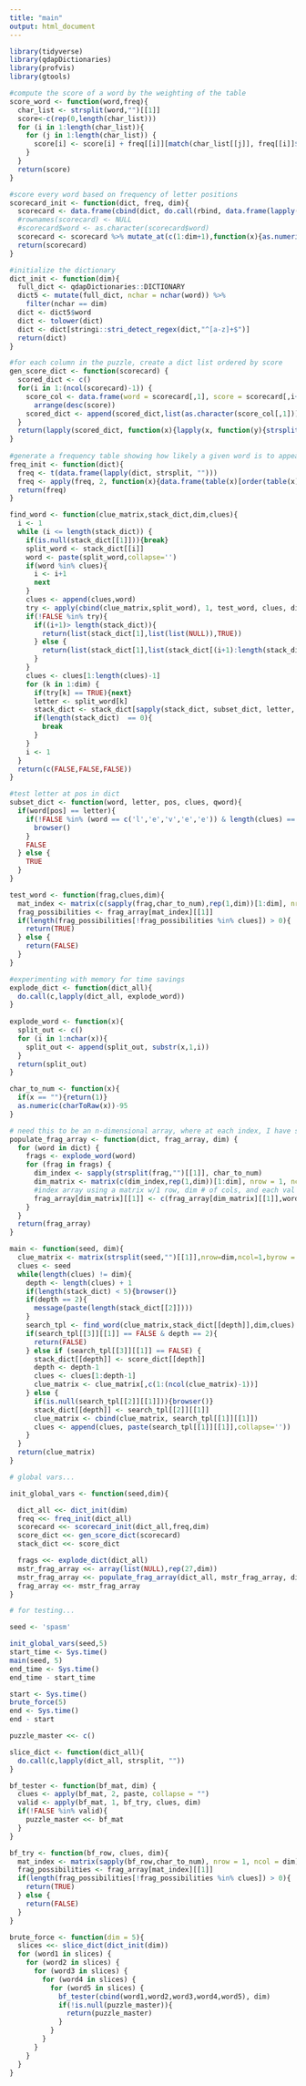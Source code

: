 ```yaml
---
title: "main"
output: html_document
---
```

```r
library(tidyverse)
library(qdapDictionaries)
library(profvis)
library(gtools)
```

```r
#compute the score of a word by the weighting of the table
score_word <- function(word,freq){
  char_list <- strsplit(word,"")[[1]]
  score<-c(rep(0,length(char_list)))
  for (i in 1:length(char_list)){
    for (j in 1:length(char_list)) {
      score[i] <- score[i] + freq[[i]][match(char_list[[j]], freq[[i]]$x),2]
    }
  }
  return(score)
}

#score every word based on frequency of letter positions
scorecard_init <- function(dict, freq, dim){
  scorecard <- data.frame(cbind(dict, do.call(rbind, data.frame(lapply(dict, score_word, freq)))))
  #rownames(scorecard) <- NULL
  #scorecard$word <- as.character(scorecard$word)
  scorecard <- scorecard %>% mutate_at(c(1:dim+1),function(x){as.numeric(as.character(x))})
  return(scorecard)
}

#initialize the dictionary
dict_init <- function(dim){
  full_dict <- qdapDictionaries::DICTIONARY
  dict5 <- mutate(full_dict, nchar = nchar(word)) %>% 
    filter(nchar == dim)
  dict <- dict5$word
  dict <- tolower(dict)
  dict <- dict[stringi::stri_detect_regex(dict,"^[a-z]+$")]
  return(dict)
}

#for each column in the puzzle, create a dict list ordered by score
gen_score_dict <- function(scorecard) {
  scored_dict <- c()
  for(i in 1:(ncol(scorecard)-1)) {
    score_col <- data.frame(word = scorecard[,1], score = scorecard[,i+1]) %>% 
      arrange(desc(score))
    scored_dict <- append(scored_dict,list(as.character(score_col[,1])))
  }
  return(lapply(scored_dict, function(x){lapply(x, function(y){strsplit(y,"")[[1]]})}))
}
 
#generate a frequency table showing how likely a given word is to appear in a square
freq_init <- function(dict){
  freq <- t(data.frame(lapply(dict, strsplit, "")))
  freq <- apply(freq, 2, function(x){data.frame(table(x)[order(table(x), decreasing = TRUE)])})
  return(freq)
}
```


```r
find_word <- function(clue_matrix,stack_dict,dim,clues){
  i <- 1
  while (i <= length(stack_dict)) {
    if(is.null(stack_dict[[1]])){break}
    split_word <- stack_dict[[i]]
    word <- paste(split_word,collapse='')
    if(word %in% clues){
      i <- i+1
      next
    }
    clues <- append(clues,word)
    try <- apply(cbind(clue_matrix,split_word), 1, test_word, clues, dim)
    if(!FALSE %in% try){
      if((i+1)> length(stack_dict)){
        return(list(stack_dict[1],list(list(NULL)),TRUE))
      } else {
        return(list(stack_dict[1],list(stack_dict[(i+1):length(stack_dict)]),TRUE))
      }
    }
    clues <- clues[1:length(clues)-1]
    for (k in 1:dim) {
      if(try[k] == TRUE){next}
      letter <- split_word[k]
      stack_dict <- stack_dict[sapply(stack_dict, subset_dict, letter, k, clues, word)]
      if(length(stack_dict)  == 0){
        break
      }
    }
    i <- 1
  }
  return(c(FALSE,FALSE,FALSE))
}

#test letter at pos in dict
subset_dict <- function(word, letter, pos, clues, qword){
  if(word[pos] == letter){
    if(!FALSE %in% (word == c('l','e','v','e','e')) & length(clues) == 1){
      browser()
    }
    FALSE
  } else {
    TRUE
  }
}

test_word <- function(frag,clues,dim){
  mat_index <- matrix(c(sapply(frag,char_to_num),rep(1,dim))[1:dim], nrow = 1, ncol = dim)
  frag_possibilities <- frag_array[mat_index][[1]]
  if(length(frag_possibilities[!frag_possibilities %in% clues]) > 0){
    return(TRUE)
  } else {
    return(FALSE)
  }
}
```

```r
#experimenting with memory for time savings
explode_dict <- function(dict_all){
  do.call(c,lapply(dict_all, explode_word))
}
                   
explode_word <- function(x){
  split_out <- c()
  for (i in 1:nchar(x)){
    split_out <- append(split_out, substr(x,1,i))
  }
  return(split_out)
}

char_to_num <- function(x){
  if(x == ""){return(1)}
  as.numeric(charToRaw(x))-95
}

# need this to be an n-dimensional array, where at each index, I have saved a list of all possible words that start with the fragment represented by that index.
populate_frag_array <- function(dict, frag_array, dim) {
  for (word in dict) {
    frags <- explode_word(word)
    for (frag in frags) {
      dim_index <- sapply(strsplit(frag,"")[[1]], char_to_num)
      dim_matrix <- matrix(c(dim_index,rep(1,dim))[1:dim], nrow = 1, ncol = dim)
      #index array using a matrix w/1 row, dim # of cols, and each val is an index in the dimension
      frag_array[dim_matrix][[1]] <- c(frag_array[dim_matrix][[1]],word)
    }
  }
  return(frag_array)
}
```

```r
main <- function(seed, dim){
  clue_matrix <- matrix(strsplit(seed,"")[[1]],nrow=dim,ncol=1,byrow = FALSE)
  clues <- seed
  while(length(clues) != dim){
    depth <- length(clues) + 1
    if(length(stack_dict) < 5){browser()}
    if(depth == 2){
      message(paste(length(stack_dict[[2]])))
    }
    search_tpl <- find_word(clue_matrix,stack_dict[[depth]],dim,clues)
    if(search_tpl[[3]][[1]] == FALSE & depth == 2){
      return(FALSE)
    } else if (search_tpl[[3]][[1]] == FALSE) {
      stack_dict[[depth]] <- score_dict[[depth]]
      depth <- depth-1
      clues <- clues[1:depth-1]
      clue_matrix <- clue_matrix[,c(1:(ncol(clue_matrix)-1))]
    } else {
      if(is.null(search_tpl[[2]][[1]])){browser()}
      stack_dict[[depth]] <- search_tpl[[2]][[1]]
      clue_matrix <- cbind(clue_matrix, search_tpl[[1]][[1]])
      clues <- append(clues, paste(search_tpl[[1]][[1]],collapse=''))
    }
  }
  return(clue_matrix)
}
```

```r
# global vars...

init_global_vars <- function(seed,dim){

  dict_all <<- dict_init(dim)
  freq <<- freq_init(dict_all)
  scorecard <<- scorecard_init(dict_all,freq,dim)
  score_dict <<- gen_score_dict(scorecard)
  stack_dict <<- score_dict

  frags <<- explode_dict(dict_all)
  mstr_frag_array <<- array(list(NULL),rep(27,dim))
  mstr_frag_array <<- populate_frag_array(dict_all, mstr_frag_array, dim)
  frag_array <<- mstr_frag_array
}

# for testing...

seed <- 'spasm'

init_global_vars(seed,5)
start_time <- Sys.time()
main(seed, 5)
end_time <- Sys.time()
end_time - start_time

```
```r
start <- Sys.time()
brute_force(5)
end <- Sys.time()
end - start
```


```r
puzzle_master <<- c()

slice_dict <- function(dict_all){
  do.call(c,lapply(dict_all, strsplit, ""))
}

bf_tester <- function(bf_mat, dim) {
  clues <- apply(bf_mat, 2, paste, collapse = "")
  valid <- apply(bf_mat, 1, bf_try, clues, dim)
  if(!FALSE %in% valid){
    puzzle_master <<- bf_mat
  }
}

bf_try <- function(bf_row, clues, dim){
  mat_index <- matrix(sapply(bf_row,char_to_num), nrow = 1, ncol = dim)
  frag_possibilities <- frag_array[mat_index][[1]]
  if(length(frag_possibilities[!frag_possibilities %in% clues]) > 0){
    return(TRUE)
  } else {
    return(FALSE)
  }
}

brute_force <- function(dim = 5){
  slices <<- slice_dict(dict_init(dim))
  for (word1 in slices) {
    for (word2 in slices) {
      for (word3 in slices) {
        for (word4 in slices) {
          for (word5 in slices) {
            bf_tester(cbind(word1,word2,word3,word4,word5), dim)
            if(!is.null(puzzle_master)){
              return(puzzle_master)
            }
          }
        }
      }
    }
  }
}
```




